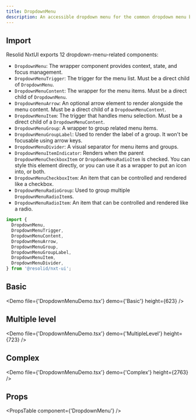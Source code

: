 ```yaml
---
title: DropdownMenu
description: An accessible dropdown menu for the common dropdown menu button design pattern. Menu uses roving tabIndex for focus management.
---
```


## Import

Resolid NxtUI exports 12 dropdown-menu-related components:

- `DropdownMenu`: The wrapper component provides context, state, and focus management.
- `DropdownMenuTrigger`: The trigger for the menu list. Must be a direct child of `DropdownMenu`.
- `DropdownMenuContent`: The wrapper for the menu items. Must be a direct child of `DropdownMenu`.
- `DropdownMenuArrow`: An optional arrow element to render alongside the menu content. Must be a direct child of a `DropdownMenuContent`.
- `DropdownMenuItem`: The trigger that handles menu selection. Must be a direct child of a `DropdownMenuContent`.
- `DropdownMenuGroup`: A wrapper to group related menu items.
- `DropdownMenuGroupLabel`: Used to render the label of a group. It won't be focusable using arrow keys.
- `DropdownMenuDivider`: A visual separator for menu items and groups.
- `DropdownMenuItemIndicator`: Renders when the parent `DropdownMenuCheckboxItem` or `DropdownMenuRadioItem` is checked. You can style this element directly, or you can use it as a wrapper to put an icon into, or both.
- `DropdownMenuCheckboxItem`: An item that can be controlled and rendered like a checkbox.
- `DropdownMenuRadioGroup`: Used to group multiple `DropdownMenuRadioItem`s.
- `DropdownMenuRadioItem`: An item that can be controlled and rendered like a radio.

```javascript
import {
  DropdownMenu,
  DropdownMenuTrigger,
  DropdownMenuContent,
  DropdownMenuArrow,
  DropdownMenuGroup,
  DropdownMenuGroupLabel,
  DropdownMenuItem,
  DropdownMenuDivider,
} from '@resolid/nxt-ui';
```

## Basic

<Demo file={'DropdownMenuDemo.tsx'} demo={'Basic'} height={623} />

## Multiple level

<Demo file={'DropdownMenuDemo.tsx'} demo={'MultipleLevel'} height={723} />

## Complex

<Demo file={'DropdownMenuDemo.tsx'} demo={'Complex'} height={2763} />

## Props

<PropsTable component={'DropdownMenu'} />
